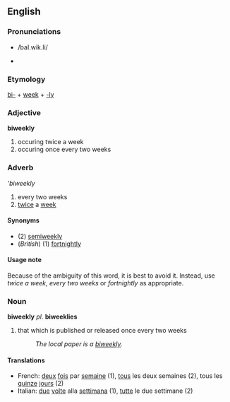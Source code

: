 ==English==
=== Pronunciations ===
*{{SAMPA}} /baI.wik.li/
*{{IPAlink}} {{IPA|/baɪ.'wik.li/}}

===Etymology===
[[bi-]] + [[week]] + [[-ly]]

=== Adjective ===
'''biweekly'''
# occuring twice a week
# occuring once every two weeks

===Adverb===
'''biweekly''
# every two weeks
# [[twice]] a [[week]]

==== Synonyms ====
* (2) [[semiweekly]]
*(''British'') (1) [[fortnightly]] 

====Usage note====
Because of the ambiguity of this word, it is best to avoid it.  Instead, use ''twice a week'', ''every two weeks'' or ''fortnightly'' as appropriate.

=== Noun ===
'''biweekly''' ''pl.'' '''biweeklies'''
# that which is published or released once every two weeks
#: ''The local paper is a [[biweekly]].''

====Translations====
*French: [[deux]] [[fois]] par [[semaine]] (1), [[tous]] les deux semaines (2), tous les [[quinze]] [[jour]]s (2)
*Italian: [[due]] [[volte]] alla [[settimana]] (1), [[tutte]] le due settimane (2)